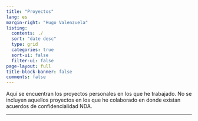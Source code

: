 ```yaml
---
title: "Proyectos"
lang: es
margin-right: "Hugo Valenzuela"
listing:
  contents: ./
  sort: "date desc"
  type: grid
  categories: true
  sort-ui: false
  filter-ui: false
page-layout: full
title-block-banner: false
comments: false
---
```


Aquí se encuentran los proyectos personales en los que he trabajado. No se incluyen aquellos proyectos en los que he colaborado en donde existan acuerdos de confidencialidad NDA.

------------------------------------------------------------------------

